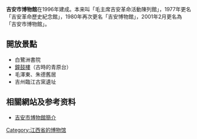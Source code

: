 {{primarysources|time=2016-09-24T13:51:11+00:00}}
'''吉安市博物館'''在1996年建成。本来叫「毛主席吉安革命活動陳列館」，1977年更名「吉安革命歷史紀念館」，1980年再次更名「吉安博物館」，2001年2月更名為「吉安市博物館」。

== 開放景點 ==
* 白鷺洲書院
* [[鐘鼓樓|鐘鼓樓]]（古時的青原台）
* 毛澤東、朱德舊居
* 吉州臨江古窯遺址

== 相關網站及参考资料 ==
* [https://web.archive.org/web/20060515005036/http://www.jxmuseum.cn/jxww/dsbwg/jas.htm 吉安市博物館簡介]

{{江西博物館}}
[[Category:江西省的博物馆|Category:江西省的博物馆]]